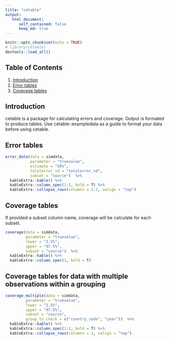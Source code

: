 ```yaml
---
title: "cetable"
output:
   html_document:
      self_contained: false
      keep_md: true
---
```


```r
knitr::opts_chunk$set(echo = TRUE)
# library(cetable)
devtools::load_all()
```


## Table of Contents
1. [Introduction](#intro)
2. [Error tables](#2)
3. [Coverage tables](#3)
  
## <a name="intro"></a>
## Introduction
cetable is a package for calculating errors and coverage. Output is formated to produce tables. Use cetable::exampledata as a guide to format your data before using cetable.

## <a name="2"></a>
## Error tables
```r
error_data(data = simdata, 
           parameter = "truevalue", 
           estimate = "50%", 
           totalerror_sd = "totalerror_sd",
           subset = "source")  %>%
  kableExtra::kable() %>%
  kableExtra::column_spec(1:2, bold = T) %>%
  kableExtra::collapse_rows(columns = 1:2, valign = "top")
```

## <a name="3"></a>
## Coverage tables
If provided a subset column name, coverage will be calculate for each subset.
```r
coverage(data = simdata, 
         parameter = "truevalue", 
         lower = "2.5%", 
         upper = "97.5%", 
         subset = "source")  %>%
  kableExtra::kable() %>%
  kableExtra::column_spec(1, bold = T)
```



## <a name="3"></a>
## Coverage tables for data with multiple observations within a grouping
```r
coverage_multiple(data = simdata, 
         parameter = "truevalue", 
         lower = "2.5%", 
         upper = "97.5%", 
         subset = "source",
         group_to_check = c("country_code", "year"))  %>%
  kableExtra::kable() %>%
  kableExtra::column_spec(1:2, bold = T) %>%
  kableExtra::collapse_rows(columns = 1, valign = "top")

```

